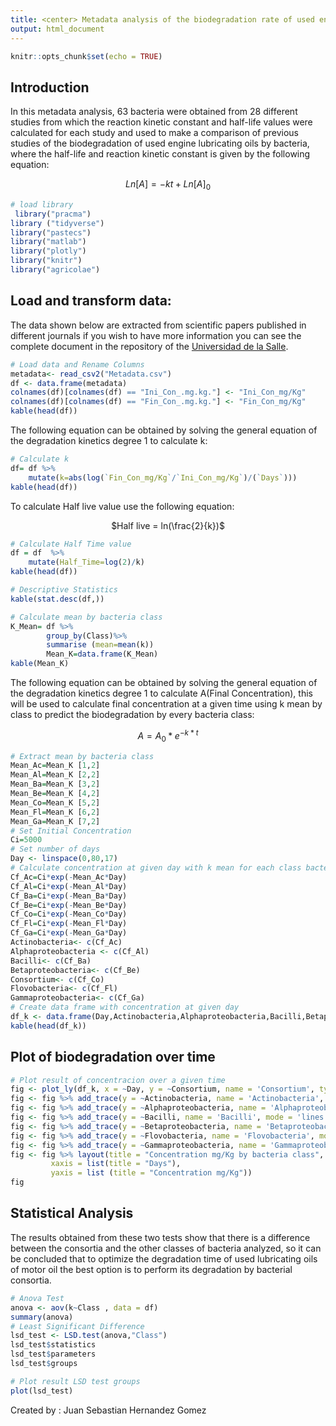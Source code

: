 ```yaml
---
title: <center> Metadata analysis of the biodegradation rate of used engine lubricating oils by bacteria </center>
output: html_document
---
```


```r
knitr::opts_chunk$set(echo = TRUE)
```


## Introduction 

In this metadata analysis, 63 bacteria were obtained from 28 different studies from which the reaction kinetic constant and half-life values were calculated for each study and used to make a comparison of previous studies of the biodegradation of used engine lubricating oils by bacteria, where the half-life and reaction kinetic constant is given by the following equation: 

<center>  $Ln[A]=-kt + Ln[A]_{0}$
</center>


```r
# load library
 library("pracma")
library ("tidyverse")
library("pastecs")
library("matlab")
library("plotly")
library("knitr")
library("agricolae")
```

## Load and transform data:

The data shown below are extracted from scientific papers published in different journals if you wish to have more information you can see the complete document in the repository of the [Universidad de la Salle](https://ciencia.lasalle.edu.co/biologia/106/). 

```r
# Load data and Rename Columns
metadata<- read_csv2("Metadata.csv")
df <- data.frame(metadata)
colnames(df)[colnames(df) == "Ini_Con_.mg.kg."] <- "Ini_Con_mg/Kg"
colnames(df)[colnames(df) == "Fin_Con_.mg.kg."] <- "Fin_Con_mg/Kg"
kable(head(df))
```

The following equation can be obtained by solving the general equation of the degradation kinetics degree 1 to calculate k:

<center>  \begin{equation}
 k =- \cfrac{ln(\frac{A}{A}_0)}{d}
\end{equation}

</center>

```r
# Calculate k 
df= df %>% 
    mutate(k=abs(log(`Fin_Con_mg/Kg`/`Ini_Con_mg/Kg`)/(`Days`)))
kable(head(df))
```

To calculate Half live value use the following equation:

<center>  $Half live = ln(\frac{2}{k})$
</center>

```r
# Calculate Half Time value
df = df  %>% 
    mutate(Half_Time=log(2)/k)
kable(head(df))
```

```r
# Descriptive Statistics 
kable(stat.desc(df,))
```
```r
# Calculate mean by bacteria class 
K_Mean= df %>% 
        group_by(Class)%>% 
        summarise (mean=mean(k))
        Mean_K=data.frame(K_Mean)
kable(Mean_K)
```
The following equation can be obtained by solving the general equation of the degradation kinetics degree 1 to calculate A(Final Concentration), this will be used to calculate final concentration at a given time using k mean by class to predict the biodegradation by every bacteria class: 

<center>  $A=A_0*e^{-k*t}$
</center>

```r
# Extract mean by bacteria class 
Mean_Ac=Mean_K [1,2]
Mean_Al=Mean_K [2,2]
Mean_Ba=Mean_K [3,2]
Mean_Be=Mean_K [4,2]
Mean_Co=Mean_K [5,2]
Mean_Fl=Mean_K [6,2]
Mean_Ga=Mean_K [7,2]
# Set Initial Concentration
Ci=5000
# Set number of days 
Day <- linspace(0,80,17)
# Calculate concentration at given day with k mean for each class bacteria
Cf_Ac=Ci*exp(-Mean_Ac*Day)
Cf_Al=Ci*exp(-Mean_Al*Day)
Cf_Ba=Ci*exp(-Mean_Ba*Day)
Cf_Be=Ci*exp(-Mean_Be*Day)
Cf_Co=Ci*exp(-Mean_Co*Day)
Cf_Fl=Ci*exp(-Mean_Fl*Day)
Cf_Ga=Ci*exp(-Mean_Ga*Day)
Actinobacteria<- c(Cf_Ac)
Alphaproteobacteria <- c(Cf_Al)
Bacilli<- c(Cf_Ba)
Betaproteobacteria<- c(Cf_Be)
Consortium<- c(Cf_Co)
Flovobacteria<- c(Cf_Fl)
Gammaproteobacteria<- c(Cf_Ga)
# Create data frame with concentration at given day
df_k <- data.frame(Day,Actinobacteria,Alphaproteobacteria,Bacilli,Betaproteobacteria,Consortium,Flovobacteria,Gammaproteobacteria)
kable(head(df_k))
```
## Plot of biodegradation over time


```r
# Plot result of concentracion over a given time 
fig <- plot_ly(df_k, x = ~Day, y = ~Consortium, name = 'Consortium', type = 'scatter', mode = 'lines') 
fig <- fig %>% add_trace(y = ~Actinobacteria, name = 'Actinobacteria', mode = 'lines')
fig <- fig %>% add_trace(y = ~Alphaproteobacteria, name = 'Alphaproteobacteria', mode = 'lines') 
fig <- fig %>% add_trace(y = ~Bacilli, name = 'Bacilli', mode = 'lines')
fig <- fig %>% add_trace(y = ~Betaproteobacteria, name = 'Betaproteobacteria', mode = 'lines')
fig <- fig %>% add_trace(y = ~Flovobacteria, name = 'Flovobacteria', mode = 'lines')
fig <- fig %>% add_trace(y = ~Gammaproteobacteria, name = 'Gammaproteobacteria', mode = 'lines')
fig <- fig %>% layout(title = "Concentration mg/Kg by bacteria class",
         xaxis = list(title = "Days"),
         yaxis = list (title = "Concentration mg/Kg"))
fig

```
## Statistical Analysis

The results obtained from these two tests show that there is a difference between the consortia and the other classes of bacteria analyzed, so it can be concluded that to optimize the degradation time of used lubricating oils of motor oil the best option is to perform its degradation by bacterial consortia.


```r
# Anova Test
anova <- aov(k~Class , data = df)
summary(anova)
# Least Significant Difference
lsd_test <- LSD.test(anova,"Class")
lsd_test$statistics
lsd_test$parameters
lsd_test$groups
```

```r
# Plot result LSD test groups
plot(lsd_test)

```

Created by : Juan Sebastian Hernandez Gomez 
